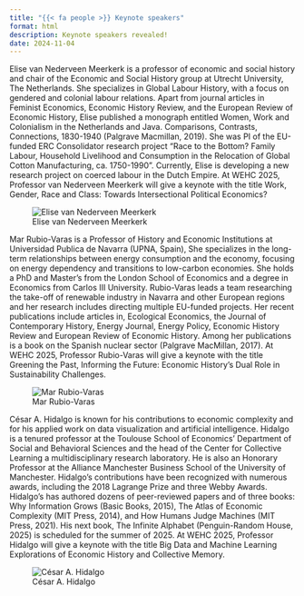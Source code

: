 ```yaml
---
title: "{{< fa people >}} Keynote speakers"
format: html
description: Keynote speakers revealed!
date: 2024-11-04
---
```


Elise van Nederveen Meerkerk is a professor of economic and social history and chair of the Economic and Social History group at Utrecht University, The Netherlands. She specializes in Global Labour History, with a focus on gendered and colonial labour relations. Apart from journal articles in Feminist Economics, Economic History Review, and the European Review of Economic History, Elise published a monograph entitled Women, Work and Colonialism in the Netherlands and Java. Comparisons, Contrasts, Connections, 1830-1940 (Palgrave Macmillan, 2019). She was PI of the EU-funded ERC Consolidator research project “Race to the Bottom? Family Labour, Household Livelihood and Consumption in the Relocation of Global Cotton Manufacturing, ca. 1750-1990”. Currently, Elise is developing a new research project on coerced labour in the Dutch Empire. At WEHC 2025, Professor van Nederveen Meerkerk will give a keynote with the title Work, Gender, Race and Class: Towards Intersectional Political Economics?

![Elise van Nederveen Meerkerk](assets/EvNM.jpeg)

Mar Rubio-Varas is a Professor of History and Economic Institutions at Universidad Publica de Navarra (UPNA, Spain), She specializes in the long-term relationships between energy consumption and the economy, focusing on energy dependency and transitions to low-carbon economies. She holds a PhD and Master’s from the London School of Economics and a degree in Economics from Carlos III University. Rubio-Varas leads a team researching the take-off of renewable industry in Navarra and other European regions and her research includes directing multiple EU-funded projects. Her recent publications include articles in, Ecological Economics, the Journal of Contemporary History, Energy Journal, Energy Policy, Economic History Review and European Review of Economic History. Among her publications is a book on the Spanish nuclear sector (Palgrave MacMillan, 2017). At WEHC 2025, Professor Rubio-Varas will give a keynote with the title Greening the Past, Informing the Future: Economic History's Dual Role in Sustainability Challenges.

![Mar Rubio-Varas](assets/MRV.jpeg)

César A. Hidalgo is known for his contributions to economic complexity and for his applied work on data visualization and artificial intelligence. Hidalgo is a tenured professor at the Toulouse School of Economics’ Department of Social and Behavioral Sciences and the head of the Center for Collective Learning a multidisciplinary research laboratory. He is also an Honorary Professor at the Alliance Manchester Business School of the University of Manchester. Hidalgo’s contributions have been recognized with numerous awards, including the 2018 Lagrange Prize and three Webby Awards. Hidalgo's has authored dozens of peer-reviewed papers and of three books: Why Information Grows (Basic Books, 2015), The Atlas of Economic Complexity (MIT Press, 2014), and How Humans Judge Machines (MIT Press, 2021). His next book, The Infinite Alphabet (Penguin-Random House, 2025) is scheduled for the summer of 2025. At WEHC 2025, Professor Hidalgo will give a keynote with the title Big Data and Machine Learning Explorations of Economic History and Collective Memory.

![César A. Hidalgo](assets/CAH.jpeg)

